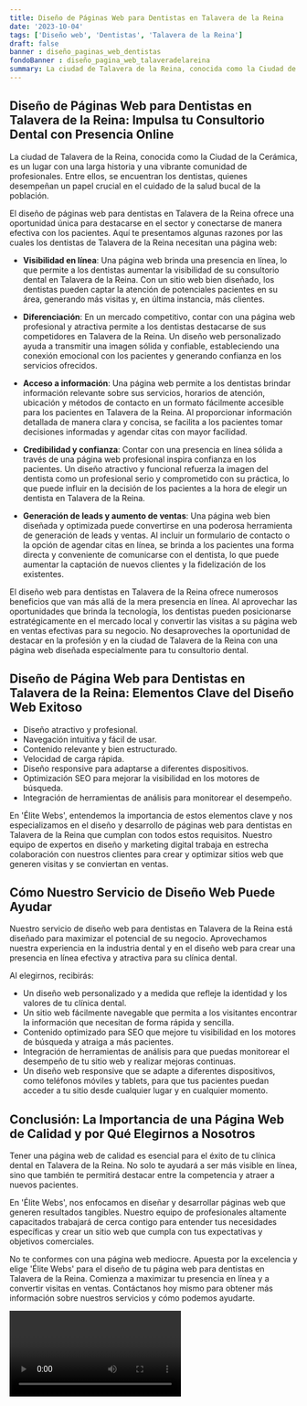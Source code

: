 ```yaml
---
title: Diseño de Páginas Web para Dentistas en Talavera de la Reina
date: '2023-10-04'
tags: ['Diseño web', 'Dentistas', 'Talavera de la Reina']
draft: false
banner : diseño_paginas_web_dentistas
fondoBanner : diseño_pagina_web_talaveradelareina
summary: La ciudad de Talavera de la Reina, conocida como la Ciudad de la Cerámica, es un lugar con una larga historia y una vibrante comunidad de profesionales. Entre ellos, se encuentran los dentistas, quienes desempeñan un papel crucial en el cuidado de la salud bucal de la población.
---
```


## **Diseño de Páginas Web para Dentistas en Talavera de la Reina: Impulsa tu Consultorio Dental con Presencia Online**

La ciudad de Talavera de la Reina, conocida como la Ciudad de la Cerámica, es un lugar con una larga historia y una vibrante comunidad de profesionales. Entre ellos, se encuentran los dentistas, quienes desempeñan un papel crucial en el cuidado de la salud bucal de la población.

El diseño de páginas web para dentistas en Talavera de la Reina ofrece una oportunidad única para destacarse en el sector y conectarse de manera efectiva con los pacientes. Aquí te presentamos algunas razones por las cuales los dentistas de Talavera de la Reina necesitan una página web:

- **Visibilidad en línea**: Una página web brinda una presencia en línea, lo que permite a los dentistas aumentar la visibilidad de su consultorio dental en Talavera de la Reina. Con un sitio web bien diseñado, los dentistas pueden captar la atención de potenciales pacientes en su área, generando más visitas y, en última instancia, más clientes.

- **Diferenciación**: En un mercado competitivo, contar con una página web profesional y atractiva permite a los dentistas destacarse de sus competidores en Talavera de la Reina. Un diseño web personalizado ayuda a transmitir una imagen sólida y confiable, estableciendo una conexión emocional con los pacientes y generando confianza en los servicios ofrecidos.

- **Acceso a información**: Una página web permite a los dentistas brindar información relevante sobre sus servicios, horarios de atención, ubicación y métodos de contacto en un formato fácilmente accesible para los pacientes en Talavera de la Reina. Al proporcionar información detallada de manera clara y concisa, se facilita a los pacientes tomar decisiones informadas y agendar citas con mayor facilidad.

- **Credibilidad y confianza**: Contar con una presencia en línea sólida a través de una página web profesional inspira confianza en los pacientes. Un diseño atractivo y funcional refuerza la imagen del dentista como un profesional serio y comprometido con su práctica, lo que puede influir en la decisión de los pacientes a la hora de elegir un dentista en Talavera de la Reina.

- **Generación de leads y aumento de ventas**: Una página web bien diseñada y optimizada puede convertirse en una poderosa herramienta de generación de leads y ventas. Al incluir un formulario de contacto o la opción de agendar citas en línea, se brinda a los pacientes una forma directa y conveniente de comunicarse con el dentista, lo que puede aumentar la captación de nuevos clientes y la fidelización de los existentes.

El diseño web para dentistas en Talavera de la Reina ofrece numerosos beneficios que van más allá de la mera presencia en línea. Al aprovechar las oportunidades que brinda la tecnología, los dentistas pueden posicionarse estratégicamente en el mercado local y convertir las visitas a su página web en ventas efectivas para su negocio. No desaproveches la oportunidad de destacar en la profesión y en la ciudad de Talavera de la Reina con una página web diseñada especialmente para tu consultorio dental.

<GifSeo />

<Cta />

## Diseño de Página Web para Dentistas en Talavera de la Reina: Elementos Clave del Diseño Web Exitoso

- Diseño atractivo y profesional.
- Navegación intuitiva y fácil de usar.
- Contenido relevante y bien estructurado.
- Velocidad de carga rápida.
- Diseño responsive para adaptarse a diferentes dispositivos.
- Optimización SEO para mejorar la visibilidad en los motores de búsqueda.
- Integración de herramientas de análisis para monitorear el desempeño.

En 'Élite Webs', entendemos la importancia de estos elementos clave y nos especializamos en el diseño y desarrollo de páginas web para dentistas en Talavera de la Reina que cumplan con todos estos requisitos. Nuestro equipo de expertos en diseño y marketing digital trabaja en estrecha colaboración con nuestros clientes para crear y optimizar sitios web que generen visitas y se conviertan en ventas.

## Cómo Nuestro Servicio de Diseño Web Puede Ayudar

Nuestro servicio de diseño web para dentistas en Talavera de la Reina está diseñado para maximizar el potencial de su negocio. Aprovechamos nuestra experiencia en la industria dental y en el diseño web para crear una presencia en línea efectiva y atractiva para su clínica dental.

Al elegirnos, recibirás:

- Un diseño web personalizado y a medida que refleje la identidad y los valores de tu clínica dental.
- Un sitio web fácilmente navegable que permita a los visitantes encontrar la información que necesitan de forma rápida y sencilla.
- Contenido optimizado para SEO que mejore tu visibilidad en los motores de búsqueda y atraiga a más pacientes.
- Integración de herramientas de análisis para que puedas monitorear el desempeño de tu sitio web y realizar mejoras continuas.
- Un diseño web responsive que se adapte a diferentes dispositivos, como teléfonos móviles y tablets, para que tus pacientes puedan acceder a tu sitio desde cualquier lugar y en cualquier momento.

## Conclusión: La Importancia de una Página Web de Calidad y por Qué Elegirnos a Nosotros

Tener una página web de calidad es esencial para el éxito de tu clínica dental en Talavera de la Reina. No solo te ayudará a ser más visible en línea, sino que también te permitirá destacar entre la competencia y atraer a nuevos pacientes.

En 'Élite Webs', nos enfocamos en diseñar y desarrollar páginas web que generen resultados tangibles. Nuestro equipo de profesionales altamente capacitados trabajará de cerca contigo para entender tus necesidades específicas y crear un sitio web que cumpla con tus expectativas y objetivos comerciales.

No te conformes con una página web mediocre. Apuesta por la excelencia y elige 'Élite Webs' para el diseño de tu página web para dentistas en Talavera de la Reina. Comienza a maximizar tu presencia en línea y a convertir visitas en ventas. Contáctanos hoy mismo para obtener más información sobre nuestros servicios y cómo podemos ayudarte.

<Video />

<CtaBot job='Dentistas' city='Talavera de la Reina'/>

<Gmaps query='Talavera de la Reina+españa+maps' />